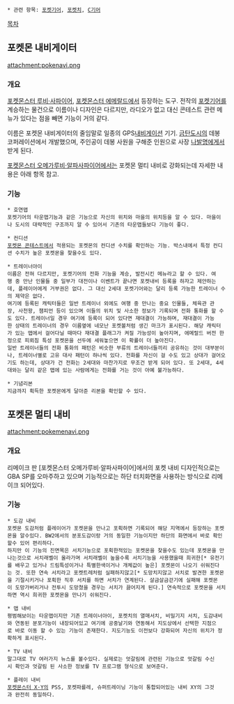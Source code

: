  * 관련 항목: [[포켓기어]], [[포켓치]], [[C기어]]
[[목차]]
== 포켓몬 내비게이터 ==
attachment:pokenavi.png
=== 개요 ===
[[포켓몬스터 루비·사파이어]], [[포켓몬스터 에메랄드]]에서 등장하는 도구. 전작의 [[포켓기어]]를 계승하는 물건으로 이름이나 디자인은 다르지만, 라디오가 없고 대신 콘테스트 관련 메뉴가 있다는 점을 빼면 기능이 거의 같다.

이름은 포켓몬 내비게이터의 줄임말로 일종의 GPS[[내비게이션]] 기기. [[금탄도시]]의 데봉 코퍼레이션에서 개발했으며, 주인공이 데봉 사원을 구해준 인원으로 사장 [[나발명]]에게서 받게 된다.  

[[포켓몬스터 오메가루비·알파사파이어]]에서는 포켓몬 멀티 내비로 강화되는데 자세한 내용은 아래 항목 참고.

=== 기능 ===
 * 호연맵
 포켓기어의 타운맵기능과 같은 기능으로 자신의 위치와 마을의 위치등을 알 수 있다. 마을이나 도시의 대략적인 구조까지 알 수 있어서 기존의 타운맵들보다 기능이 좋다.

 * 컨디션
 [[포켓몬 콘테스트]]에서 적용되는 포켓몬의 컨디션 수치를 확인하는 기능. 박스내에서 특정 컨디션 수치가 높은 포켓몬을 찾을수도 있다.

 * 트레이너아이
 이름은 전혀 다르지만, 포켓기어의 전화 기능을 계승, 발전시킨 메뉴라고 할 수 있다. 여행 중 만난 인물들 중 일부가 대전이나 이벤트가 끝나면 포켓내비 등록을 하자고 제안하는데, 플레이어에게 거부권은 없다. 그 대신 2세대 포켓기어와는 달리 등록 가능한 트레이너 수의 제약은 없다.
 여기에 등록된 캐릭터들은 일반 트레이너 외에도 여행 중 만나는 중요 인물들, 체육관 관장, 사천왕, 챔피언 등이 있으며 이들의 위치 및 사소한 정보가 기록되며 전화 통화를 할 수도 있다. 트레이너일 경우 여기에 등록이 되어 있다면 재대결이 가능하며, 재대결이 가능한 상태의 트레이너의 경우 이름옆에 네모난 포켓볼처럼 생긴 마크가 표시된다. 해당 캐릭터가 있는 맵에서 걸어다닐 때마다 재대결 플래그가 켜질 가능성이 높아지며, 에메랄드 버전 한정으로 피뢰침 특성 포켓몬을 선두에 세워놓으면 이 확률이 더 높아진다.
 일반 트레이너들의 전화 통화의 패턴은 비슷한 부류의 트레이너들끼리 공유하는 것이 대부분이나, 트레이너별로 고유 대사 패턴이 하나씩 있다. 전화를 자신이 걸 수도 있고 상대가 걸어오기도 하는데, 상대가 건 전화는 2세대와 마찬가지로 무조건 받게 되어 있다. 또 2세대, 4세대와는 달리 같은 맵에 있는 사람에게는 전화를 거는 것이 아예 불가능하다.

 * 기념리본
 지금까지 획득한 포켓몬에게 달아준 리본을 확인할 수 있다.

== 포켓몬 멀티 내비 ==
attachment:pokemenavi.png
=== 개요 ===
리메이크 판 [포켓몬스터 오메가루비·알파사파이어]에서의 포켓 내비
디자인적으로는 GBA SP를 오마주하고 있으며 기능적으로는 하단 터치화면을 사용하는 방식으로 리메이크 되어있다.

=== 기능 ===
 * 도감 내비
 포켓몬 도감처럼 플레이어가 포켓몬을 만나고 포획하면 기록되어 해당 지역에서 등장하는 포켓몬을 알수있다. BW2에서의 분포도감이랑 거의 동일한 기능이지만 하단의 화면에서 바로 확인할수 있어 편리하다.
 하지만 이 기능의 진면목은 서치기능으로 포획한적있는 포켓몬을 찾을수도 있는데 포켓몬을 만나는것으로 서치래벨이 올라가며 서치래벨이 높을수록 서치기능을 사용했을때 희귀한[* 유전기를 배우고 있거나 드림특성이거나 특별한색이거나 개체값이 높은] 포켓몬이 나오기 쉬워진다는 것. 또한 연속 서치라고 포켓트레처럼 실패하지않고[* 도망치지않고 서치로 발견한 포켓몬을 기절시키거나 포획한 직후 서치를 하면 서치가 연계된다. 살금살금걷기에 실패해 포켓몬이 도망가버리거나 전투시 도망쳤을 경우는 서치가 끓어지게 된다.] 연속적으로 포켓몬을 서치하면 역시 희귀한 포켓몬을 만나기 쉬워진다.

 * 맵 내비
 평범해보이는 타운맵이지만 기존 트레이너아이, 포켓치의 열매서치, 비밀기지 서치, 도감내비와 연동된 분포기능이 내장되어있고 여기에 공중날기와 연동해서 지도상에서 선택한 지점으로 바로 이동 할 수 있는 기능이 존재한다. 지도기능도 이전보다 강화되어 자신의 위치가 정확하게 표시된다.

 * TV 내비
 말그대로 TV 여러가지 뉴스를 볼수있다. 실제로는 엇갈림에 관련된 기능으로 엇갈림 수신시 확인과 엇갈림 된 사소한 정보를 TV 프로그램 형식으로 보여준다.

 * 플레이 내비
 [[포켓몬스터 X·Y]]의 PSS, 포켓파를레, 슈퍼트레이닝 기능이 통합되어있는 내비 XY의 그것과 완전히 동일하다.
